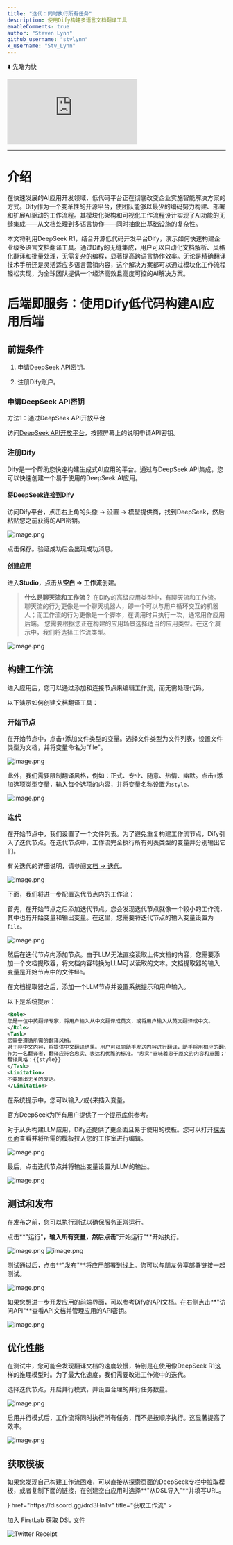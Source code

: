 ```yaml
---
title: "迭代：同时执行所有任务"
description: 使用Dify构建多语言文档翻译工具
enableComments: true
author: "Steven Lynn"
github_username: "stvlynn"
x_username: "Stv_Lynn"
---
```


⬇️ 先睹为快
<iframe
 src="https://instance.hellodify.com/workflow/fmyDgq6yIS76TYZD"
 style={{
   width: '100%',
   minHeight: '400px'
 }}
 frameBorder="0"
 allow="microphone">
</iframe>

---

# 介绍
在快速发展的AI应用开发领域，低代码平台正在彻底改变企业实施智能解决方案的方式。Dify作为一个变革性的开源平台，使团队能够以最少的编码努力构建、部署和扩展AI驱动的工作流程。其模块化架构和可视化工作流程设计实现了AI功能的无缝集成——从文档处理到多语言协作——同时抽象出基础设施的复杂性。

本文将利用DeepSeek R1，结合开源低代码开发平台Dify，演示如何快速构建企业级多语言文档翻译工具。通过Dify的无缝集成，用户可以自动化文档解析、风格化翻译和批量处理，无需复杂的编程，显著提高跨语言协作效率。无论是精确翻译技术手册还是灵活适应多语言营销内容，这个解决方案都可以通过模块化工作流程轻松实现，为全球团队提供一个经济高效且高度可控的AI解决方案。

# 后端即服务：使用Dify低代码构建AI应用后端

## 前提条件
1. 申请DeepSeek API密钥。

2. 注册Dify账户。

### 申请DeepSeek API密钥
方法1：通过DeepSeek API开放平台

访问[DeepSeek API开放平台](https://platform.deepseek.com/)，按照屏幕上的说明申请API密钥。

### 注册Dify
Dify是一个帮助您快速构建生成式AI应用的平台。通过与DeepSeek API集成，您可以快速创建一个易于使用的DeepSeek AI应用。

#### 将DeepSeek连接到Dify
访问Dify平台，点击右上角的头像 -> 设置 -> 模型提供商，找到DeepSeek，然后粘贴您之前获得的API密钥。

![image.png](https://s2.loli.net/2025/05/13/hDtK2TxFXIPOpzu.png)

点击保存。验证成功后会出现成功消息。

#### 创建应用
进入**Studio**，点击从**空白 -> 工作流**创建。

> **什么是聊天流和工作流？**
> 在Dify的高级应用类型中，有聊天流和工作流。聊天流的行为更像是一个聊天机器人，即一个可以与用户循环交互的机器人；而工作流的行为更像是一个脚本，在调用时只执行一次，通常用作应用后端。
> 您需要根据您正在构建的应用场景选择适当的应用类型。在这个演示中，我们将选择工作流类型。

![image.png](https://s2.loli.net/2025/05/13/OkqsFUW4Q3LCzb1.png)

## 构建工作流
进入应用后，您可以通过添加和连接节点来编辑工作流，而无需处理代码。

以下演示如何创建文档翻译工具：

### 开始节点
在开始节点中，点击`+`添加文件类型的变量。选择文件类型为文件列表，设置文件类型为文档，并将变量命名为"file"。

![image.png](https://s2.loli.net/2025/05/13/1BCq9ijeUFDJoOl.png)

此外，我们需要限制翻译风格，例如：正式、专业、随意、热情、幽默。点击`+`添加选项类型变量，输入每个选项的内容，并将变量名称设置为`style`。

![image.png](https://s2.loli.net/2025/05/13/lR17g6h4rnz9Aas.png)

### 迭代
在开始节点中，我们设置了一个文件列表。为了避免重复构建工作流节点，Dify引入了迭代节点。在迭代节点中，工作流完全执行所有列表类型的变量并分别输出它们。

有关迭代的详细说明，请参阅[文档 -> 迭代](https://docs.dify.ai/guides/workflow/node/iteration)。

![image.png](https://s2.loli.net/2025/05/13/PGnh629VLObweQ8.png)


下面，我们将进一步配置迭代节点内的工作流：

首先，在开始节点之后添加迭代节点。您会发现迭代节点就像一个较小的工作流，其中也有开始变量和输出变量。在这里，您需要将迭代节点的输入变量设置为`file`。

![image.png](https://s2.loli.net/2025/05/13/1EVQUTfvPuNBCtb.png)


然后在迭代节点内添加节点。由于LLM无法直接读取上传文档的内容，您需要添加一个文档提取器，将文档内容转换为LLM可以读取的文本。文档提取器的输入变量是开始节点中的文件file。

在文档提取器之后，添加一个LLM节点并设置系统提示和用户输入。

以下是系统提示：

```xml
<Role>
您是一位中英翻译专家，将用户输入从中文翻译成英文，或将用户输入从英文翻译成中文。
</Role>
<Task>
您需要遵循所需的翻译风格。
对于非中文内容，将提供中文翻译结果。用户可以向助手发送内容进行翻译，助手将用相应的翻译结果回答，确保符合中文语言习惯。您可以调整语气和风格，并考虑某些词语的文化内涵和地区差异。
作为一名翻译者，翻译应符合忠实、表达和优雅的标准。"忠实"意味着忠于原文的内容和意图；"表达"意味着翻译应流畅易懂，表达清晰；"优雅"则在翻译中追求语言的文化美学和美感。目标是创造既忠于原文精神又符合目标语言文化和读者审美欣赏的翻译。
翻译风格：{{style}}
</Task>
<Limitation>
不要输出无关的废话。
</Limitation>
```

在系统提示中，您可以输入`/`或`{`来插入变量。

官方DeepSeek为所有用户提供了一个[提示库](https://api-docs.deepseek.com/prompt-library)供参考。

对于从头构建LLM应用，Dify还提供了更全面且易于使用的模板。您可以打开[探索页面](https://cloud.dify.ai/explore/apps)查看并将所需的模板拉入您的工作室进行编辑。

![image.png](https://s2.loli.net/2025/05/13/24OE8MUklQ3CHKZ.png)

最后，点击迭代节点并将输出变量设置为LLM的输出。

![image.png](https://s2.loli.net/2025/05/13/Xv4qfCtujdzr15g.png)


## 测试和发布
在发布之前，您可以执行测试以确保服务正常运行。

点击**"运行"**，输入所有变量，然后点击**"开始运行"**开始执行。

![image.png](https://s2.loli.net/2025/05/13/CuSRDVpAQLMZBYs.png)
![image.png](https://s2.loli.net/2025/05/13/4LFlRPZgrDwV73U.png)


测试通过后，点击**"发布"**将应用部署到线上。您可以与朋友分享部署链接一起测试。

![image.png](https://s2.loli.net/2025/05/13/fBQYcbX86i3uVOU.png)

如果您想进一步开发应用的前端界面，可以参考Dify的API文档。在右侧点击**"访问API"**查看API文档并管理应用的API密钥。

![image.png](https://s2.loli.net/2025/05/13/Of7D5MLNQFnXUpe.png)

## 优化性能
在测试中，您可能会发现翻译文档的速度较慢，特别是在使用像DeepSeek R1这样的推理模型时。为了最大化速度，我们需要改进工作流中的迭代。

选择迭代节点，开启并行模式，并设置合理的并行任务数量。

![image.png](https://s2.loli.net/2025/05/13/en53gXl1mREt6wB.png)

启用并行模式后，工作流将同时执行所有任务，而不是按顺序执行。这显著提高了效率。

![image.png](https://s2.loli.net/2025/05/13/iEPgUbmuS9WGMod.png)

## 获取模板
如果您发现自己构建工作流困难，可以直接从探索页面的DeepSeek专栏中拉取模板，或者复制下面的链接，在创建空白应用时选择**"从DSL导入"**并填写URL。

<Cards>
  <Card 
    icon={<i className="ri-flow-chart" />} 
    href="https://discord.gg/drd3HnTv" 
    title="获取工作流"
  >
  <p>加入 FirstLab 获取 DSL 文件</p>
    <img src="https://s2.loli.net/2025/05/15/EcHqJQVslgP3N2v.png" alt="Twitter Receipt" />
  </Card>
</Cards>